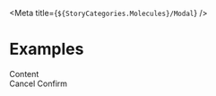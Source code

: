 
<Meta title={`${StoryCategories.Molecules}/Modal`} />

<ModalDocs />

# Examples

<Canvas>
    <div class="flex justify-center">
        <p-modal header="Modal header" show>
            <div slot="content">Content</div>
            <div slot="footer" class="flex justify-between w-full">
                <p-button
                    variant="secondary"
                    icon="arrow"
                    icon-position="start"
                    icon-flip="horizontal"
                >
                    Cancel
                </p-button>
                <p-button icon="arrow">Confirm</p-button>
            </div>
        </p-modal>
    </div>
</Canvas>
